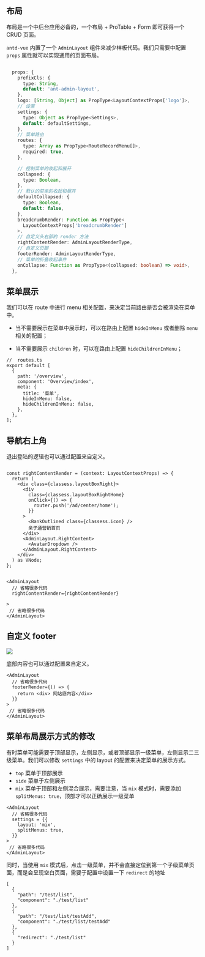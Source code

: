 
<Meta id="layout" title="页面开发/布局" />

## 布局

布局是一个中后台应用必备的，一个布局 + ProTable + Form 即可获得一个 CRUD 页面。

`antd-vue` 内置了一个 `AdminLayout` 组件来减少样板代码。我们只需要中配置 `props` 属性就可以实现通用的页面布局。


```ts

  props: {
    prefixCls: {
      type: String,
      default: 'ant-admin-layout',
    },
    logo: [String, Object] as PropType<LayoutContextProps['logo']>,
    // 设置
    settings: {
      type: Object as PropType<Settings>,
      default: defaultSettings,
    },
    // 菜单路由
    routes: {
      type: Array as PropType<RouteRecordMenu[]>,
      required: true,
    },

    // 控制菜单的收起和展开
    collapsed: {
      type: Boolean,
    },
    // 默认的菜单的收起和展开
    defaultCollapsed: {
      type: Boolean,
      default: false,
    },
    breadcrumbRender: Function as PropType<
      LayoutContextProps['breadcrumbRender']
    >,
    // 自定义头右部的 render 方法
    rightContentRender: AdminLayoutRenderType,
    // 自定义页脚
    footerRender: AdminLayoutRenderType,
    // 菜单的折叠收起事件
    onCollapse: Function as PropType<(collapsed: boolean) => void>,
  },
```


## 菜单展示

我们可以在 route 中进行 menu 相关配置，来决定当前路由是否会被渲染在菜单中。


* 当不需要展示在菜单中展示时，可以在路由上配置 `hideInMenu` 或者删除 `menu` 相关的配置；

* 当不需要展示 `children` 时，可以在路由上配置 `hideChildrenInMenu`；

```
//  routes.ts
export default [
  {
    path: '/overview',
    component: 'Overview/index',
    meta: {
      title: '菜单',
      hideInMenu: false,
      hideChildrenInMenu: false,
    },
  },
];
```


## 导航右上角

退出登陆的逻辑也可以通过配置来自定义。


```tsx

const rightContentRender = (context: LayoutContextProps) => {
  return (
    <div class={classess.layoutBoxRight}>
      <div
        class={classess.layoutBoxRightHome}
        onClick={() => {
          router.push('/ad/center/home');
        }}
      >
        <BankOutlined class={classess.icon} />
        亲子通营销首页
      </div>
      <AdminLayout.RightContent>
        <AvatarDropdown />
      </AdminLayout.RightContent>
    </div>
  ) as VNode;
};


<AdminLayout
  // 省略很多代码
  rightContentRender={rightContentRender}

>
 // 省略很多代码
</AdminLayout>
```


## 自定义 footer

![](./ant-vue05.png)

底部内容也可以通过配置来自定义。


```tsx
<AdminLayout
  // 省略很多代码
  footerRender={() => {
    return <div> 网站底内容</div>
  }}
>
 // 省略很多代码
</AdminLayout>
```


## 菜单布局展示方式的修改

有时菜单可能需要于顶部显示，左侧显示，或者顶部显示一级菜单，左侧显示二三级菜单。我们可以修改 `settings` 中的 layout 的配置来决定菜单的展示方式。

* `top` 菜单于顶部展示
* `side` 菜单于左侧展示
* `mix` 菜单于顶部和左侧混合展示，需要注意，当 `mix` 模式时，需要添加 `splitMenus: true`，顶部才可以正确展示一级菜单

```tsx
<AdminLayout
  // 省略很多代码
  settings = {{
    layout: 'mix',
    splitMenus: true,
  }}
>
 // 省略很多代码
</AdminLayout>
```

同时，当使用 `mix` 模式后，点击一级菜单，并不会直接定位到第一个子级菜单页面，而是会呈现空白页面，需要于配置中设置一下 `redirect` 的地址

```tsx | pure
[
  {
    "path": "/test/list",
    "component": "./test/list"
  },
  {
    "path": "/test/list/testAdd",
    "component": "./test/list/testAdd"
  },
  {
    "redirect": "./test/list"
  }
]
